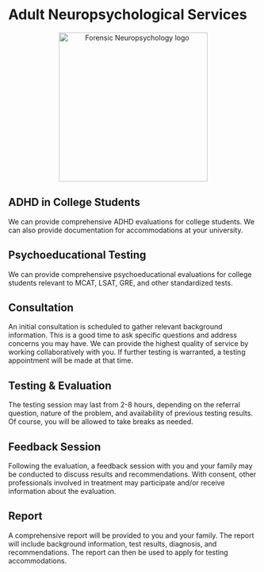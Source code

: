 # Adult Neuropsychological Services

<center><a><img src="adult.png" alt="Forensic Neuropsychology logo" width="300px"/></a></center>

## ADHD in College Students

We can provide comprehensive ADHD evaluations for college students. We can also
provide documentation for accommodations at your university.

## Psychoeducational Testing

We can provide comprehensive psychoeducational evaluations for college students
relevant to MCAT, LSAT, GRE, and other standardized tests.

## Consultation

An initial consultation is scheduled to gather relevant background information. This is a good time to ask specific questions and address concerns you may have. We can provide the highest quality of service by working collaboratively with you. If further testing is warranted, a testing appointment will be made at that time.

## Testing & Evaluation

The testing session may last from 2-8 hours, depending on the referral question, nature of the problem, and availability of previous testing results. Of course, you will be allowed to take breaks as needed.

## Feedback Session

Following the evaluation, a feedback session with you and your family may be conducted to discuss results and recommendations. With consent, other professionals involved in treatment may participate and/or receive information about the evaluation.

## Report

A comprehensive report will be provided to you and your family. The report will
include background information, test results, diagnosis, and recommendations.
The report can then be used to apply for testing accommodations.
